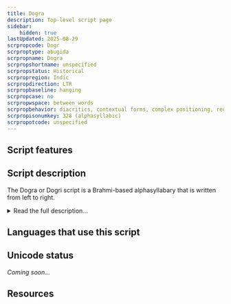 ```yaml
---
title: Dogra
description: Top-level script page
sidebar:
    hidden: true
lastUpdated: 2025-08-29
scrpropcode: Dogr
scrproptype: abugida
scrpropname: Dogra
scrpropshortname: unspecified
scrpropstatus: Historical
scrpropregion: Indic
scrpropdirection: LTR
scrpropbaseline: hanging
scrpropcase: no
scrpropwspace: between words
scrpropbehavior: diacritics, contextual forms, complex positioning, reordering, required ligatures
scrpropisonumkey: 328 (alphasyllabic)
scrpropotcode: unspecified
---
```



## Script features

<ScriptInfo />

## Script description

The Dogra or Dogri script is a Brahmi-based alphasyllabary that is written from left to right.

<details>
<summary>Read the full description...</summary>Independent and initial vowels are written using letters, while dependent vowels are expressed using combining signs. Consonant letters possess the inherent vowel _a_, which is changed by the attachment of a vowel sign. Consonant clusters are written in various ways, such as with visible _halanta_, as an atomic ligature, and with half-forms; _repha_ is attested, but rarely used. There are no formal conventions regarding representation of conjuncts.
</details>

## Languages that use this script

<WsList script='Dogr' wsMax='5' />

## Unicode status

_Coming soon..._

## Resources

<ScriptResources detailSummary='seemore' />

